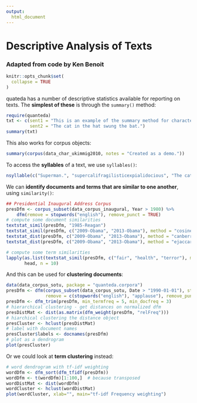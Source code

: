 ```yaml
---
output:
  html_document
---
```


# Descriptive Analysis of Texts

### Adapted from code by Ken Benoit


```r
knitr::opts_chunk$set(
  collapse = TRUE
)
```
quateda has a number of descriptive statistics available for reporting on texts.  The **simplest of these** is through the `summary()` method:
```r
require(quanteda)
txt <- c(sent1 = "This is an example of the summary method for character objects.",
         sent2 = "The cat in the hat swung the bat.")
summary(txt)
```

This also works for corpus objects:
```r
summary(corpus(data_char_ukimmig2010, notes = "Created as a demo."))
```

To access the **syllables** of a text, we use `syllables()`:
```r
nsyllable(c("Superman.", "supercalifragilisticexpialidocious", "The cat in the hat."))
```


We can **identify documents and terms that are similar to one another**, using `similarity()`:
```r
## Presidential Inaugural Address Corpus
presDfm <- corpus_subset(data_corpus_inaugural, Year > 1980) %>%
    dfm(remove = stopwords("english"), remove_punct = TRUE)
# compute some document similarities
textstat_simil(presDfm, "1985-Reagan")
textstat_simil(presDfm, c("2009-Obama", "2013-Obama"), method = "cosine")
textstat_dist(presDfm, c("2009-Obama", "2013-Obama"), method = "canberra")
textstat_dist(presDfm, c("2009-Obama", "2013-Obama"), method = "ejaccard")

# compute some term similarities
lapply(as.list(textstat_simil(presDfm, c("fair", "health", "terror"), margin = "features", method = "cosine")), 
       head, n = 10)
```

And this can be used for **clustering documents**:
```r
data(data_corpus_sotu, package = "quanteda.corpora")
presDfm <- dfm(corpus_subset(data_corpus_sotu, Date > "1990-01-01"), stem = TRUE,
               remove = c(stopwords("english"), "applause"), remove_punct = TRUE)
presDfm <- dfm_trim(presDfm, min_termfreq = 5, min_docfreq = 3)
# hierarchical clustering - get distances on normalized dfm
presDistMat <- dist(as.matrix(dfm_weight(presDfm, "relFreq")))
# hiarchical clustering the distance object
presCluster <- hclust(presDistMat)
# label with document names
presCluster$labels <- docnames(presDfm)
# plot as a dendrogram
plot(presCluster)
```

Or we could look at **term clustering** instead:
```r
# word dendrogram with tf-idf weighting
wordDfm <- dfm_sort(dfm_tfidf(presDfm))
wordDfm <- t(wordDfm)[1:100,]  # because transposed
wordDistMat <- dist(wordDfm)
wordCluster <- hclust(wordDistMat)
plot(wordCluster, xlab="", main="tf-idf Frequency weighting")
```

